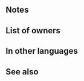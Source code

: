 {{Special
|tagid=SID_祈り
|charge=5
|effect=If unit's HP > 1 and foe would reduce unit's HP to 0, unit survives with 1 HP.
|cost=200
|required=-
|exclusive=0
|canUseMove={{MoveList|all}}
|canUseWeapon={{WeaponList|all}}
|properties=random_all,defensive_special
}}
==Notes==
{{DefensiveSkill}}
{{Miracle}}

==List of owners==
{{Skill Hero List}}
{{NoInheritHeroes}}

==In other languages==
{{OtherLanguages
|japanese=祈り
|german=Arkanum
|spanishEU=Milagro
|spanishLA=Milagro
|french=Miracle
|italian=Miracolo
|chineseTW=祈禱
|portuguese=Milagre
}}
==See also==
{{See also skills|cond=Description LIKE '%unit survives with 1 HP%'}}
{{Specials Navbox}}